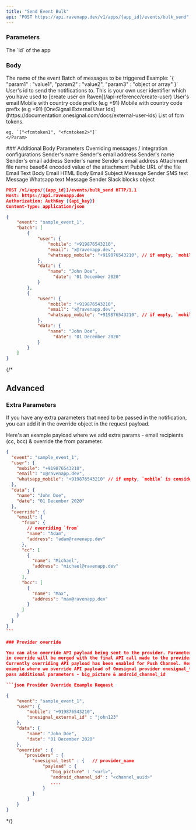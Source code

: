 ```yaml
---
title: "Send Event Bulk"
api: "POST https://api.ravenapp.dev/v1/apps/{app_id}/events/bulk_send"
---
```


### Parameters

<Param path="app_id" type="string" required>
  The `id` of the app
</Param>

### Body

<Param body="event" type="string" required>
  The name of the event
</Param>

<Param body="batch" type="object[]" required>
Batch of messages to be triggered
<Expandable>

<Param body="data" type="object">
  Example: `{ "param1" : "value1", "param2" : "value2", "param3" : "object or array" }`
</Param>

<Param body="user" type="object">
  <Expandable>
    <Param body="user_id" type="string">
      User's id to send the notifications to. This is your own user identifier which
      you have used to [create user on Raven](/api-reference/create-user)
    </Param>
    <Param body="email" type="string">
      User's email
    </Param>
    <Param body="mobile" type="string">
      Mobile with country code prefix (e.g +91)
    </Param>
    <Param body="whatsapp_mobile" type="string">
      Mobile with country code prefix (e.g +91)
    </Param>
    <Param body="onesignal_external_id" type="string">
      [OneSignal External User
      Ids](https://documentation.onesignal.com/docs/external-user-ids)
    </Param>
    <Param body="fcm_tokens" type="string[]">
    List of fcm tokens.

    eg. `["<fcmtoken1", "<fcmtoken2>"]`
    </Param>

  </Expandable>
</Param>
### Additional Body Parameters

<Param body="override" type="object">
  Overriding messages / integration configurations
  <Expandable>
    <Param body="email" type="object">
      <Expandable>
        <Param body="from" type="object">
          <Expandable>
            <Param body="name" type="string">
              Sender's name
            </Param>
            <Param body="address" type="string">
              Sender's email address
            </Param>
          </Expandable>
        </Param>
        <Param body="cc" type="object[]">
          <Expandable>
            <Param body="name" type="string">
              Sender's name
            </Param>
            <Param body="address" type="string">
              Sender's email address
            </Param>
          </Expandable>
        </Param>
        <Param body="bcc" type="object[]">
          <Expandable>
            <Param body="name" type="string">
              Sender's name
            </Param>
            <Param body="address" type="string">
              Sender's email address
            </Param>
          </Expandable>
        </Param>
        <Param body="attachments" type="object[]">
          <Expandable>
            <Param body="file_name" type="string">
              Attachment file name
            </Param>
            <Param body="content" type="string">
              base64 encoded value of the attachment
            </Param>
            <Param body="url" type="string">
              Public URL of the file
            </Param>
          </Expandable>
        </Param>
        <Param body="message" type="object">
          <Expandable>
            <Param body="text" type="string">
              Email Text Body
            </Param>
            <Param body="html_body" type="string">
              Email HTML Body
            </Param>
            <Param body="subject" type="string">
              Email Subject
            </Param>
          </Expandable>
        </Param>
      </Expandable>
    </Param>
    <Param body="sms" type="object">
      <Expandable>
        <Param body="message" type="object">
          Message
          <Param body="sender" type="string">
            Sender
          </Param>
          <Param body="text" type="string">
            SMS text
          </Param>
        </Param>
      </Expandable>
    </Param>
    <Param body="whatsapp" type="object">
      <Expandable>
        <Param body="message" type="object">
          Message
          <Param body="text" type="string">
            Whatsapp text
          </Param>
        </Param>
      </Expandable>
    </Param>
    <Param body="slack" type="object">
      <Expandable>
        <Param body="message" type="object">
          Message
          <Param body="text" type="string">
            Sender
          </Param>
          <Param body="blocks" type="object">
            Slack blocks object
          </Param>
        </Param>
      </Expandable>
    </Param>
  </Expandable>
</Param>

</Expandable>
</Param>

<RequestExample>

```json Request Example
POST /v1/apps/{{app_id}}/events/bulk_send HTTP/1.1
Host: https://api.ravenapp.dev
Authorization: AuthKey {{api_key}}
Content-Type: application/json

{
    "event": "sample_event_1",
    "batch": [
        {
            "user": {
                "mobile": "+919876543210",
                "email": "x@ravenapp.dev",
                "whatsapp_mobile": "+919876543210", // if empty, `mobile` is considered for whatsapp
            },
            "data": {
                "name": "John Doe",
	              "date": "01 December 2020"
            }
        },
        {
            "user": {
                "mobile": "+919876543210",
                "email": "x@ravenapp.dev",
                "whatsapp_mobile": "+919876543210", // if empty, `mobile` is considered for whatsapp
            },
            "data": {
                "name": "John Doe",
	              "date": "01 December 2020"
            }
        }
    ]
}
```

</RequestExample>

{/*

## Advanced

### Extra Parameters

If you have any extra parameters that need to be passed in the notification, you
can add it in the override object in the request payload.

Here's an example payload where we add extra params - email recipients (cc, bcc)
& override the from parameter.

````json Extra Parameters Example Request
{
  "event": "sample_event_1",
  "user": {
    "mobile": "+919876543210",
    "email": "x@ravenapp.dev",
    "whatsapp_mobile": "+919876543210" // if empty, `mobile` is considered for whatsapp
  },
  "data": {
    "name": "John Doe",
    "date": "01 December 2020"
  },
  "override": {
    "email": {
      "from": {
        // overriding `from`
        "name": "Adam",
        "address": "adam@ravenapp.dev"
      },
      "cc": [
        {
          "name": "Michael",
          "address": "michael@ravenapp.dev"
        }
      ],
      "bcc": [
        {
          "name": "Max",
          "address": "max@ravenapp.dev"
        }
      ]
    }
  }
}
```

### Provider override

You can also override API payload being sent to the provider. Parameter passed
in override will be merged with the final API call made to the provider.
Currently overriding API payload has been enabled for Push Channel. Here's an
example where we override API payload of Onesignal provider onesignal_test and
pass additional parameters - big_picture & android_channel_id

```json Provider Override Example Request

{
    "event": "sample_event_1",
    "user": {
        "mobile": "+919876543210",
        "onesignal_external_id" : "john123"
    },
    "data": {
        "name": "John Doe",
        "date": "01 December 2020"
    },
    "override" : {
       "providers" : {
          "onesignal_test" : {   // provider_name
              "payload" : {
                 "big_picture" : "<url>",
                 "android_channel_id" : "<channel_uuid>"
                 ....
              }
          }
        }
    }
}

````

*/}
